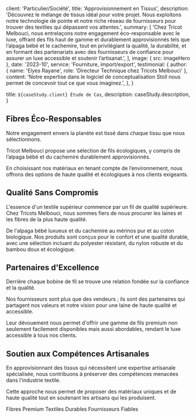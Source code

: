 
  client: 'Particulier/Société',
  title: 'Approvisionnement en Tissus',
  description:
    'Découvrez le mélange de tissus idéal pour votre projet. Nous exploitons notre technologie de pointe et notre riche réseau de fournisseurs pour trouver des textiles qui dépassent vos attentes.',
  summary: [
    'Chez Tricot Melbouci, nous entrelaçons notre engagement éco-responsable avec le luxe, offrant des fils haut de gamme et durablement approvisionnés tels que l’alpaga bébé et le cachemire, tout en privilégiant la qualité, la durabilité, et en formant des partenariats avec des fournisseurs de confiance pour assurer un luxe accessible et soutenir l’artisanat.',
  ],
  image: { src: imageHero },
  date: '2023-10',
  service: 'Fourniture, import/export',
  testimonial: {
    author: { name: 'Elyes Rayane', role: 'Directeur Technique chez Tricots Melbouci' },
    content:
      'Notre expertise dans le logiciel de conceptualisation Stoll nous permet de concevoir tout ce que vous imaginez.',
  },
}

  title: `${caseStudy.client} Étude de Cas`,
  description: caseStudy.description,
}

## Fibres Éco-Responsables

Notre engagement envers la planète est tissé dans chaque tissu que nous sélectionnons.

Tricot Melbouci propose une sélection de fils écologiques, y compris de l’alpaga bébé et du cachemire durablement approvisionnés.

En choisissant nos matériaux en tenant compte de l’environnement, nous offrons des options de haute qualité et écologiques à nos clients exigeants.

## Qualité Sans Compromis
L'essence d'un textile supérieur commence par un fil de qualité supérieure. Chez Tricots Melbouci, nous sommes fiers de nous procurer les laines et les fibres de la plus haute qualité.

De l'alpaga bébé luxueux et du cachemire au mérinos pur et au coton biologique. Nos produits sont conçus pour le confort et une qualité durable, avec une sélection incluant du polyester résistant, du nylon robuste et du bambou doux et écologique.

## Partenaires d'Excellence
Derrière chaque bobine de fil se trouve une relation fondée sur la confiance et la qualité.

Nos fournisseurs sont plus que des vendeurs ; ils sont des partenaires qui partagent nos valeurs et notre vision pour une laine de haute qualité et accessible.

Leur dévouement nous permet d'offrir une gamme de fils premium non seulement facilement disponibles mais aussi abordables, rendant le luxe accessible à tous nos clients.

## Soutien aux Compétences Artisanales
En approvisionnant des tissus qui nécessitent une expertise artisanale spécialisée, nous contribuons à préserver des compétences menacées dans l'industrie textile.

Cette approche nous permet de proposer des matériaux uniques et de haute qualité tout en soutenant les artisans qui les produisent.

<TagList>
  <TagListItem>Fibres Premium</TagListItem>
  <TagListItem>Textiles Durables</TagListItem>
  <TagListItem>Fournisseurs Fiables</TagListItem>
</TagList>

